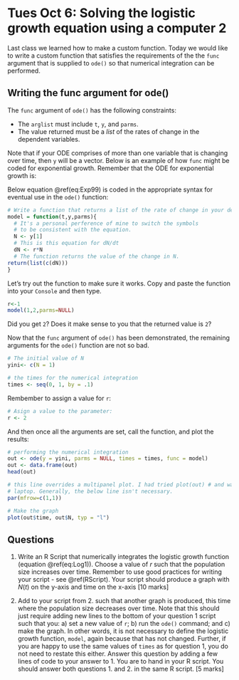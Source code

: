 # Tues Oct 6: Solving the logistic growth equation using a computer 2

Last class we learned how to make a custom function. Today we would like to write a custom function that satisfies the requirements of the the `func` argument that is supplied to `ode()` so that numerical integration can be performed.

## Writing the func argument for ode()

The `func` argument of `ode()` has the following constraints:

- The `arglist` must include `t`, `y`, and `parms`.
- The value returned must be a _list_ of the rates of change in the dependent variables.

Note that if your ODE comprises of more than one variable that is changing over time, then `y` will be a vector. Below is an example of how `func` might be coded for exponential growth. Remember that the ODE for exponential growth is:

\begin{equation}
\frac{dN(t)}{dt} = rN(t) 
(\#eq:Exp99)
\end{equation}

Below equation \@ref(eq:Exp99) is coded in the appropriate syntax for eventual use in the `ode()` function:

```r
# Write a function that returns a list of the rate of change in your dependent variables.
model = function(t,y,parms){
  # It's a personal perference of mine to switch the symbols
  # to be consistent with the equation.
  N <- y[1]
  # This is this equation for dN/dt
  dN <- r*N
  # The function returns the value of the change in N.
return(list(c(dN)))
}
```

Let's try out the function to make sure it works. Copy and paste the function into your `Console` and then type.

```r
r<-1
model(1,2,parms=NULL)
```

Did you get `2`? Does it make sense to you that the returned value is `2`?

Now that the `func` argument of `ode()` has been demonstrated, the remaining arguments for the `ode()` function are not so bad.

```r
# The initial value of N
yini<- c(N = 1)

# the times for the numerical integration
times <- seq(0, 1, by = .1)
```

Rembember to assign a value for `r`:

```r
# Asign a value to the parameter:
r <- 2
```

And then once all the arguments are set, call the function, and plot the results:

```r
# performing the numerical integration
out <- ode(y = yini, parms = NULL, times = times, func = model)
out <- data.frame(out)
head(out)

# this line overrides a multipanel plot. I had tried plot(out) # and was having conflicts with a small plotting window on my
# laptop. Generally, the below line isn't necessary.
par(mfrow=c(1,1))

# Make the graph
plot(out$time, out$N, typ = "l")
```


## Questions

1. Write an R Script that numerically integrates the logistic growth function (equation \@ref(eq:Log1)). Choose a value of $r$ such that the population size increases over time. Remember to use good practices for writing your script - see \@ref(RScript). Your script should produce a graph with $N(t)$ on the y-axis and time on the x-axis [10 marks]

2. Add to your script from 2. such that another graph is produced, this time where the population size decreases over time. Note that this should just require adding new lines to the bottom of your question 1 script such that you: a) set a new value of `r`; b) run the `ode()` command; and c) make the graph. In other words, it is not necessary to define the logistic growth function, `model`, again because that has not changed. Further, if you are happy to use the same values of `times` as for question 1, you do not need to restate this either. Answer this question by adding a few lines of code to your answer to 1. You are to hand in your R script. You should answer both questions 1. and 2. in the same R script. [5 marks]
